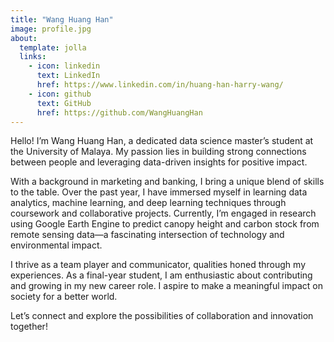 ```yaml
---
title: "Wang Huang Han"
image: profile.jpg
about: 
  template: jolla
  links: 
    - icon: linkedin
      text: LinkedIn
      href: https://www.linkedin.com/in/huang-han-harry-wang/
    - icon: github
      text: GitHub
      href: https://github.com/WangHuangHan
---
```


Hello! I'm Wang Huang Han, a dedicated data science master's student at the University of Malaya. My passion lies in building strong connections between people and leveraging data-driven insights for positive impact.

With a background in marketing and banking, I bring a unique blend of skills to the table. Over the past year, I have immersed myself in learning data analytics, machine learning, and deep learning techniques through coursework and collaborative projects. Currently, I'm engaged in research using Google Earth Engine to predict canopy height and carbon stock from remote sensing data—a fascinating intersection of technology and environmental impact.

I thrive as a team player and communicator, qualities honed through my experiences. As a final-year student, I am enthusiastic about contributing and growing in my new career role. I aspire to make a meaningful impact on society for a better world.

Let's connect and explore the possibilities of collaboration and innovation together!


